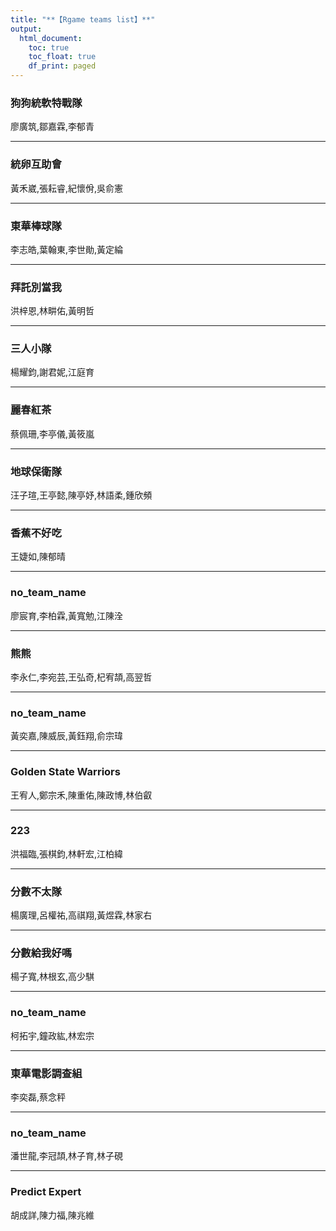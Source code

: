 ```yaml
---
title: "**【Rgame teams list】**"
output: 
  html_document:
    toc: true
    toc_float: true
    df_print: paged
---
```


### **狗狗統軟特戰隊**
廖廣筑,鄒嘉霖,李郁青

****

### **統卵互助會**
黃禾崴,張耘睿,紀懷佾,吳俞憲

****

### **東華棒球隊**
李志皓,葉翰東,李世勛,黃定綸

****

### **拜託別當我**
洪梓恩,林畊佑,黃明哲

****

### **三人小隊**
楊耀鈞,謝君妮,江庭育

****

### **麗春紅茶**
蔡佩珊,李亭儀,黃筱嵐

****

### **地球保衛隊**
汪子瑄,王亭懿,陳亭妤,林語柔,鍾欣頻

****

### **香蕉不好吃**
王婕如,陳郁晴

****

### **no_team_name**
廖宸育,李柏霖,黃寬勉,江陳洤

****

### **熊熊**
李永仁,李宛芸,王弘奇,杞宥頡,高翌哲

****

### **no_team_name**
黃奕嘉,陳威辰,黃鈺翔,俞宗瑋

****

### **Golden State Warriors**
王宥人,鄭宗禾,陳重佑,陳政博,林伯叡

****

### **223**
洪福臨,張棋鈞,林軒宏,江柏緯

****

### **分數不太隊**
楊廣理,呂權祐,高祺翔,黃煜霖,林家右

****

### **分數給我好嗎 **
楊子寬,林根玄,高少騏 

****

### **no_team_name**
柯拓宇,鐘政紘,林宏宗

****

### **東華電影調查組**
李奕磊,蔡念秤

****

### **no_team_name**
潘世龍,李冠頡,林子育,林子硯

****

### **Predict Expert**
胡成詳,陳力福,陳兆維

